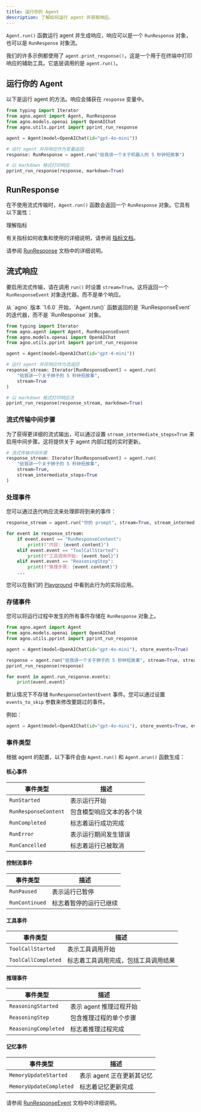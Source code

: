 ```yaml
---
title: 运行你的 Agent
description: 了解如何运行 agent 并获取响应。
---
```


`Agent.run()` 函数运行 agent 并生成响应，响应可以是一个 `RunResponse` 对象，也可以是 `RunResponse` 对象流。

我们的许多示例都使用了 `agent.print_response()`，这是一个用于在终端中打印响应的辅助工具。它底层调用的是 `agent.run()`。

## 运行你的 Agent

以下是运行 agent 的方法。响应会捕获在 `response` 变量中。

```python
from typing import Iterator
from agno.agent import Agent, RunResponse
from agno.models.openai import OpenAIChat
from agno.utils.pprint import pprint_run_response

agent = Agent(model=OpenAIChat(id="gpt-4o-mini"))

# 运行 agent 并将响应作为变量返回
response: RunResponse = agent.run("给我讲一个关于机器人的 5 秒钟短故事")

# 以 markdown 格式打印响应
pprint_run_response(response, markdown=True)
```

## RunResponse

在不使用流式传输时，`Agent.run()` 函数会返回一个 `RunResponse` 对象。它具有以下属性：

<Note>
理解指标

有关指标如何收集和使用的详细说明，请参阅 [指标文档](/agents/metrics)。
</Note>

请参阅 [RunResponse](/reference/agents/run-response) 文档中的详细说明。

## 流式响应

要启用流式传输，请在调用 `run()` 时设置 `stream=True`。这将返回一个 `RunResponseEvent` 对象迭代器，而不是单个响应。

<Note>
从 `agno` 版本 `1.6.0` 开始，`Agent.run()` 函数返回的是 `RunResponseEvent` 的迭代器，而不是 `RunResponse` 对象。
</Note>

```python
from typing import Iterator
from agno.agent import Agent, RunResponseEvent
from agno.models.openai import OpenAIChat
from agno.utils.pprint import pprint_run_response

agent = Agent(model=OpenAIChat(id="gpt-4-mini"))

# 运行 agent 并将响应作为流返回
response_stream: Iterator[RunResponseEvent] = agent.run(
    "给我讲一个关于狮子的 5 秒钟短故事",
    stream=True
)

# 以 markdown 格式打印响应流
pprint_run_response(response_stream, markdown=True)
```

### 流式传输中间步骤

为了获得更详细的流式输出，可以通过设置 `stream_intermediate_steps=True` 来启用中间步骤。这将提供关于 agent 内部过程的实时更新。

```python
# 流式传输中间步骤
response_stream: Iterator[RunResponseEvent] = agent.run(
    "给我讲一个关于狮子的 5 秒钟短故事",
    stream=True,
    stream_intermediate_steps=True
)
```

### 处理事件

您可以通过迭代响应流来处理即将到来的事件：

```python
response_stream = agent.run("你的 prompt", stream=True, stream_intermediate_steps=True)

for event in response_stream:
    if event.event == "RunResponseContent":
        print(f"内容: {event.content}")
    elif event.event == "ToolCallStarted":
        print(f"工具调用开始: {event.tool}")
    elif event.event == "ReasoningStep":
        print(f"推理步骤: {event.content}")
    ...
```

您可以在我们的 [Playground](https://app.agno.com/playground/agents?endpoint=demo.agnoagents.com&agent=reasoning-agent) 中看到此行为的实际应用。

### 存储事件

您可以将运行过程中发生的所有事件存储在 `RunResponse` 对象上。

```python
from agno.agent import Agent
from agno.models.openai import OpenAIChat
from agno.utils.pprint import pprint_run_response

agent = Agent(model=OpenAIChat(id="gpt-4o-mini"), store_events=True)

response = agent.run("给我讲一个关于狮子的 5 秒钟短故事", stream=True, stream_intermediate_steps=True)
pprint_run_response(response)

for event in agent.run_response.events:
    print(event.event)
```

默认情况下不存储 `RunResponseContentEvent` 事件。您可以通过设置 `events_to_skip` 参数来修改要跳过的事件。

例如：

```python
agent = Agent(model=OpenAIChat(id="gpt-4o-mini"), store_events=True, events_to_skip=[RunEvent.run_started.value])
```

### 事件类型

根据 agent 的配置，以下事件会由 `Agent.run()` 和 `Agent.arun()` 函数生成：

#### 核心事件
| 事件类型 | 描述 |
|------------|-------------|
| `RunStarted` | 表示运行开始 |
| `RunResponseContent` | 包含模型响应文本的各个块 |
| `RunCompleted` | 标志着运行成功完成 |
| `RunError` | 表示运行期间发生错误 |
| `RunCancelled` | 标志着运行已被取消 |

#### 控制流事件
| 事件类型 | 描述 |
|------------|-------------|
| `RunPaused` | 表示运行已暂停 |
| `RunContinued` | 标志着暂停的运行已继续 |

#### 工具事件
| 事件类型 | 描述 |
|------------|-------------|
| `ToolCallStarted` | 表示工具调用开始 |
| `ToolCallCompleted` | 标志着工具调用完成，包括工具调用结果 |

#### 推理事件
| 事件类型 | 描述 |
|------------|-------------|
| `ReasoningStarted` | 表示 agent 推理过程开始 |
| `ReasoningStep` | 包含推理过程的单个步骤 |
| `ReasoningCompleted` | 标志着推理过程完成 |

#### 记忆事件
| 事件类型 | 描述 |
|------------|-------------|
| `MemoryUpdateStarted` | 表示 agent 正在更新其记忆 |
| `MemoryUpdateCompleted` | 标志着记忆更新完成 |

请参阅 [RunResponseEvent](/reference/agents/run-response) 文档中的详细说明。